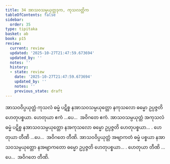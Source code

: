 ```yaml
---
title: 34 အာသဝသမ္ပယုတ္တဒုက, ကုသလတ္တိက
tableOfContents: false
sidebar:
  order: 35
type: tipitaka
basket: ab
book: p15
review:
  current: review
  updated: '2025-10-27T21:47:59.673694'
  updated_by: ''
  notes: ''
  history:
  - state: review
    date: '2025-10-27T21:47:59.673694'
    updated_by: ''
    notes: ''
    previous_state: draft
---
```



<ReviewStatus review={frontmatter.review} showDetails={true} />

<HypothesisAnnotation frontmatter={frontmatter} />

<DynamicBreadcrumb />

<Division number="43" book="p15" e="ch" v="40" p="227">

<Paragraph number="125" book="p15">
အာသဝဝိပ္ပယုတ္တံ ကုသလံ ဓမ္မံ ပဋိစ္စ နအာသဝသမ္ပယုတ္တော နကုသလော ဓမ္မော ဥပ္ပဇ္ဇတိ ဟေတုပစ္စယာ. ဟေတုယာ ဧကံ …ပေ…  အဝိဂတေ ဧကံ.
</Paragraph>

<Paragraph number="126" book="p15">
အာသဝသမ္ပယုတ္တံ အကုသလံ ဓမ္မံ ပဋိစ္စ နအာသဝသမ္ပယုတ္တော နအကုသလော ဓမ္မော ဥပ္ပဇ္ဇတိ ဟေတုပစ္စယာ… . ဟေတုယာ တီဏိ …ပေ…  အဝိဂတေ တီဏိ.
</Paragraph>

<Paragraph number="127" book="p15">
အာသဝဝိပ္ပယုတ္တံ အဗျာကတံ ဓမ္မံ ပစ္စယာ နအာသဝသမ္ပယုတ္တော နအဗျာကတော ဓမ္မော ဥပ္ပဇ္ဇတိ ဟေတုပစ္စယာ… . ဟေတုယာ တီဏိ …ပေ…  အဝိဂတေ တီဏိ.
</Paragraph>
</Division>